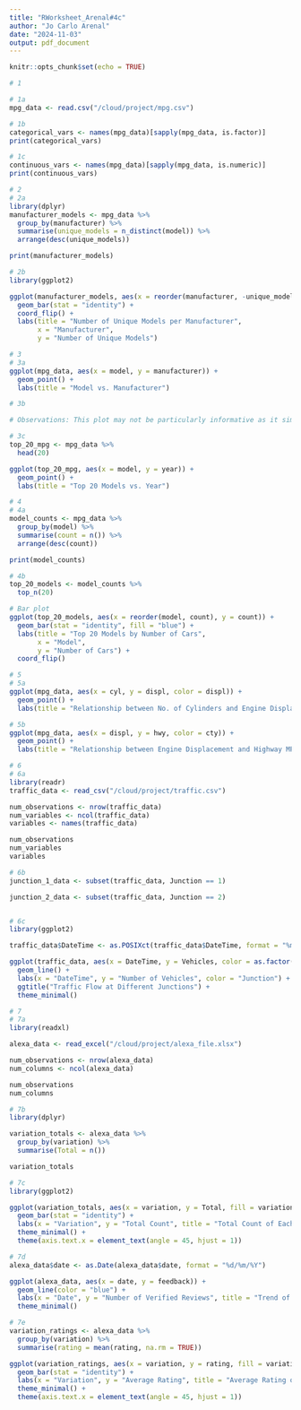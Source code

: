 ```yaml
---
title: "RWorksheet_Arenal#4c"
author: "Jo Carlo Arenal"
date: "2024-11-03"
output: pdf_document
---
```


```r
knitr::opts_chunk$set(echo = TRUE)
```

```r
# 1

# 1a
mpg_data <- read.csv("/cloud/project/mpg.csv")

# 1b
categorical_vars <- names(mpg_data)[sapply(mpg_data, is.factor)]
print(categorical_vars)

# 1c
continuous_vars <- names(mpg_data)[sapply(mpg_data, is.numeric)]
print(continuous_vars)

# 2
# 2a
library(dplyr)
manufacturer_models <- mpg_data %>%
  group_by(manufacturer) %>%
  summarise(unique_models = n_distinct(model)) %>%
  arrange(desc(unique_models))

print(manufacturer_models)

# 2b
library(ggplot2)

ggplot(manufacturer_models, aes(x = reorder(manufacturer, -unique_models), y = unique_models)) +
  geom_bar(stat = "identity") +
  coord_flip() +
  labs(title = "Number of Unique Models per Manufacturer",
       x = "Manufacturer",
       y = "Number of Unique Models")

# 3
# 3a
ggplot(mpg_data, aes(x = model, y = manufacturer)) +
  geom_point() +
  labs(title = "Model vs. Manufacturer")

# 3b

# Observations: This plot may not be particularly informative as it simply shows points for each combination of model and manufacturer without aggregating or providing context. To make it more informative, consider aggregating data by counts or using facets to group by manufacturer.

# 3c
top_20_mpg <- mpg_data %>% 
  head(20)

ggplot(top_20_mpg, aes(x = model, y = year)) +
  geom_point() +
  labs(title = "Top 20 Models vs. Year")

# 4
# 4a
model_counts <- mpg_data %>%
  group_by(model) %>%
  summarise(count = n()) %>%
  arrange(desc(count))

print(model_counts)

# 4b
top_20_models <- model_counts %>% 
  top_n(20)

# Bar plot
ggplot(top_20_models, aes(x = reorder(model, count), y = count)) +
  geom_bar(stat = "identity", fill = "blue") +
  labs(title = "Top 20 Models by Number of Cars",
       x = "Model",
       y = "Number of Cars") +
  coord_flip()

# 5
# 5a
ggplot(mpg_data, aes(x = cyl, y = displ, color = displ)) +
  geom_point() +
  labs(title = "Relationship between No. of Cylinders and Engine Displacement")

# 5b
ggplot(mpg_data, aes(x = displ, y = hwy, color = cty)) +
  geom_point() +
  labs(title = "Relationship between Engine Displacement and Highway MPG")

```

```r
# 6
# 6a
library(readr)
traffic_data <- read_csv("/cloud/project/traffic.csv")

num_observations <- nrow(traffic_data)
num_variables <- ncol(traffic_data)
variables <- names(traffic_data)

num_observations
num_variables
variables

# 6b
junction_1_data <- subset(traffic_data, Junction == 1)

junction_2_data <- subset(traffic_data, Junction == 2)


# 6c
library(ggplot2)

traffic_data$DateTime <- as.POSIXct(traffic_data$DateTime, format = "%m/%d/%Y %H:%M")

ggplot(traffic_data, aes(x = DateTime, y = Vehicles, color = as.factor(Junction))) +
  geom_line() +
  labs(x = "DateTime", y = "Number of Vehicles", color = "Junction") +
  ggtitle("Traffic Flow at Different Junctions") +
  theme_minimal()


```

```r
# 7
# 7a
library(readxl)

alexa_data <- read_excel("/cloud/project/alexa_file.xlsx")

num_observations <- nrow(alexa_data)
num_columns <- ncol(alexa_data)

num_observations
num_columns

# 7b
library(dplyr)

variation_totals <- alexa_data %>%
  group_by(variation) %>%
  summarise(Total = n())

variation_totals

# 7c
library(ggplot2)

ggplot(variation_totals, aes(x = variation, y = Total, fill = variation)) +
  geom_bar(stat = "identity") +
  labs(x = "Variation", y = "Total Count", title = "Total Count of Each Variation") +
  theme_minimal() +
  theme(axis.text.x = element_text(angle = 45, hjust = 1))

# 7d
alexa_data$date <- as.Date(alexa_data$date, format = "%d/%m/%Y")

ggplot(alexa_data, aes(x = date, y = feedback)) +
  geom_line(color = "blue") +
  labs(x = "Date", y = "Number of Verified Reviews", title = "Trend of Verified Reviews Over Time") +
  theme_minimal()

# 7e
variation_ratings <- alexa_data %>%
  group_by(variation) %>%
  summarise(rating = mean(rating, na.rm = TRUE))

ggplot(variation_ratings, aes(x = variation, y = rating, fill = variation)) +
  geom_bar(stat = "identity") +
  labs(x = "Variation", y = "Average Rating", title = "Average Rating of Each Variation") +
  theme_minimal() +
  theme(axis.text.x = element_text(angle = 45, hjust = 1))

```

